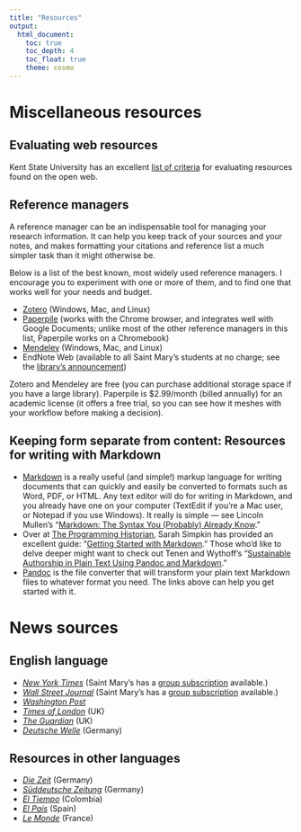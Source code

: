 ```yaml
---
title: "Resources"
output:
  html_document:
    toc: true
    toc_depth: 4
    toc_float: true
    theme: cosmo
---
```


# Miscellaneous resources

## Evaluating web resources

Kent State University has an excellent [list of criteria](http://www.library.kent.edu/criteria-evaluating-web-resources) for evaluating resources found on the open web.

## Reference managers

A reference manager can be an indispensable tool for managing your research information. It can help you keep track of your sources and your notes, and makes formatting your citations and reference list a much simpler task than it might otherwise be.

Below is a list of the best known, most widely used reference managers. I encourage you to experiment with one or more of them, and to find one that works well for your needs and budget.

* [Zotero](https://www.zotero.org) (Windows, Mac, and Linux)
* [Paperpile](https://paperpile.com) (works with the Chrome browser, and integrates well with Google Documents; unlike most of the other reference managers in this list, Paperpile works on a Chromebook)
* [Mendeley](https://www.mendeley.com) (Windows, Mac, and Linux)
* EndNote Web (available to all Saint Mary’s students at no charge; see the [library’s announcement](https://www.saintmarys.edu/library/stories/web-science-and-endnote)) 

Zotero and Mendeley are free (you can purchase additional storage space if you have a large library). Paperpile is $2.99/month (billed annually) for an academic license (it offers a free trial, so you can see how it meshes with your workflow before making a decision). 

## Keeping form separate from content: Resources for writing with Markdown

* [Markdown](https://daringfireball.net/projects/markdown/) is a really useful (and simple!) markup language for writing documents that can quickly and easily be converted to formats such as Word, PDF, or HTML. Any text editor will do for writing in Markdown, and you already have one on your computer (TextEdit if you’re a Mac user, or Notepad if you use Windows). It really is simple — see Lincoln Mullen’s “[Markdown: The Syntax You (Probably) Already Know](http://chronicle.com/blogs/profhacker/markdown-the-syntax-you-probably-already-know/35295).”
* Over at [The Programming Historian](http://programminghistorian.org/), Sarah Simpkin has provided an excellent guide: “[Getting Started with Markdown](http://programminghistorian.org/lessons/getting-started-with-markdown).” Those who’d like to delve deeper might want to check out Tenen and Wythoff’s “[Sustainable Authorship in Plain Text Using Pandoc and Markdown](http://programminghistorian.org/lessons/sustainable-authorship-in-plain-text-using-pandoc-and-markdown).”
* [Pandoc](http://pandoc.org/) is the file converter that will transform your plain text Markdown files to whatever format you need. The links above can help you get started with it.

# News sources

## English language

* *[New York Times](https://www.nytimes.com)* (Saint Mary’s has a [group subscription](http://saintmarys.libguides.com/nytimes-domain-access) available.)
* *[Wall Street Journal](https://www.wsj.com)* (Saint Mary’s has a [group subscription](http://saintmarys.libguides.com/wsj/home) available.)
* *[Washington Post](http://washingtonpost.com)*
* *[Times of London](http://www.thetimes.co.uk/)* (UK)
* *[The Guardian](https://www.theguardian.com/us)* (UK)
* *[Deutsche Welle](http://www.dw.com/en/top-stories/s-9097)* (Germany)

## Resources in other languages

* *[Die Zeit](http://www.zeit.de/index)* (Germany)
* *[Süddeutsche Zeitung](http://www.sueddeutsche.de/)* (Germany)
* *[El Tiempo](http://www.eltiempo.com/)* (Colombia)
* *[El País](http://elpais.com/elpais/portada_america.html)* (Spain)
* *[Le Monde](http://www.lemonde.fr/)* (France)